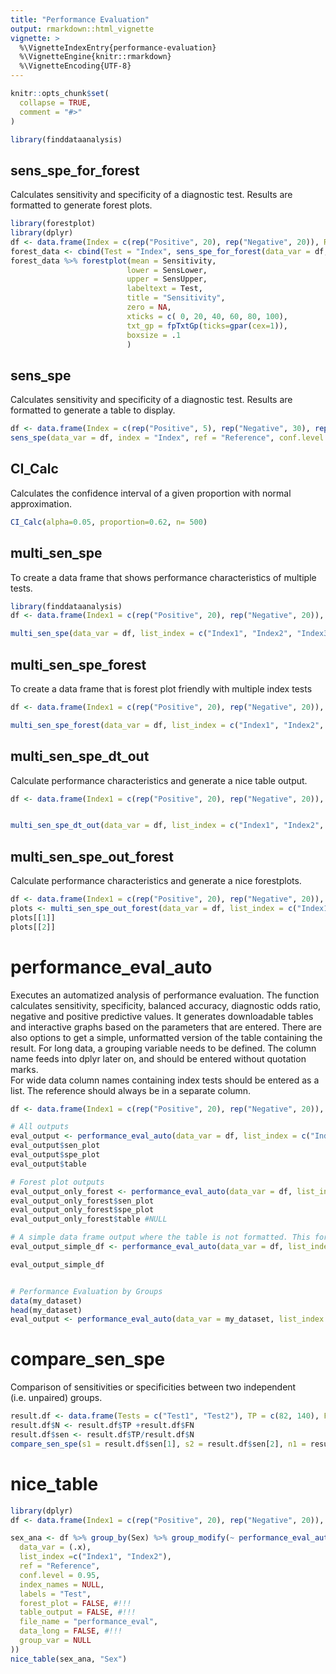 ```yaml
---
title: "Performance Evaluation"
output: rmarkdown::html_vignette
vignette: >
  %\VignetteIndexEntry{performance-evaluation}
  %\VignetteEngine{knitr::rmarkdown}
  %\VignetteEncoding{UTF-8}
---
```


```r
knitr::opts_chunk$set(
  collapse = TRUE,
  comment = "#>"
)
```

```r
library(finddataanalysis)
```

<!-- WARNING - This vignette is generated by {fusen} from /dev/flat_performance_evaluation.Rmd: do not edit by hand -->

<!--
 You need to run the 'description' chunk in the '0-dev_history.Rmd' file before continuing your code there.
-->

## sens_spe_for_forest 

Calculates sensitivity and specificity of a diagnostic test.
Results are formatted to generate forest plots.
    

  

```r
library(forestplot)
library(dplyr)
df <- data.frame(Index = c(rep("Positive", 20), rep("Negative", 20)), Reference = c(rep("Positive", 30), rep("Negative", 10)))
forest_data <- cbind(Test = "Index", sens_spe_for_forest(data_var = df, index = "Index", ref = "Reference", conf.level = 0.95))
forest_data %>% forestplot(mean = Sensitivity, 
                          lower = SensLower, 
                          upper = SensUpper, 
                          labeltext = Test,
                          title = "Sensitivity",
                          zero = NA,
                          xticks = c( 0, 20, 40, 60, 80, 100),
                          txt_gp = fpTxtGp(ticks=gpar(cex=1)),
                          boxsize = .1
                          )
```

  

  

## sens_spe

Calculates sensitivity and specificity of a diagnostic test.
Results are formatted to generate a table to display.
    

  

```r
df <- data.frame(Index = c(rep("Positive", 5), rep("Negative", 30), rep("Positive", 5)), Reference = c(rep("Positive", 10), rep("Negative", 30)))
sens_spe(data_var = df, index = "Index", ref = "Reference", conf.level = 0.95)
```

  

  


## CI_Calc

Calculates the confidence interval of a given proportion with normal approximation.
    

  

```r
CI_Calc(alpha=0.05, proportion=0.62, n= 500)
```

  

  


## multi_sen_spe

    
To create a data frame that shows performance characteristics of multiple tests.
    

  

```r
library(finddataanalysis)
df <- data.frame(Index1 = c(rep("Positive", 20), rep("Negative", 20)), Index2 = c(rep("Positive", 5), rep("Negative", 35)), Index3 = c(rep("Positive", 9), rep("Negative", 31)), Reference = c(rep("Positive", 10), rep("Negative", 30)))

multi_sen_spe(data_var = df, list_index = c("Index1", "Index2", "Index3"), ref = "Reference", conf.level = 0.95, index_names = c("a", "b", "c"))


```

  

## multi_sen_spe_forest

To create a data frame that is forest plot friendly with multiple index tests
    

  

```r

df <- data.frame(Index1 = c(rep("Positive", 20), rep("Negative", 20)), Index2 = c(rep("Positive", 5), rep("Negative", 35)), Index3 = c(rep("Positive", 9), rep("Negative", 31)), Reference = c(rep("Positive", 10), rep("Negative", 30)))

multi_sen_spe_forest(data_var = df, list_index = c("Index1", "Index2", "Index3"), ref = "Reference", conf.level = 0.95, index_names = c("ate","FNDH", "DXCb"))
```

  

      

## multi_sen_spe_dt_out

Calculate performance characteristics and generate a nice table output.
    

  

```r
df <- data.frame(Index1 = c(rep("Positive", 20), rep("Negative", 20)), Index2 = c(rep("Positive", 5), rep("Negative", 35)), Index3 = c(rep("Positive", 9), rep("Negative", 31)), Reference = c(rep("Positive", 10), rep("Negative", 30)))


multi_sen_spe_dt_out(data_var = df, list_index = c("Index1", "Index2", "Index3"), ref = "Reference", conf.level = 0.95, file_name = "ZX001_performance", index_names = c("a", "b", "c"))
```

  

   


## multi_sen_spe_out_forest

Calculate performance characteristics and generate a nice forestplots.

    

  

```r
df <- data.frame(Index1 = c(rep("Positive", 20), rep("Negative", 20)), Index2 = c(rep("Positive", 5), rep("Negative", 35)), Index3 = c(rep("Positive", 9), rep("Negative", 31)), Reference = c(rep("Positive", 10), rep("Negative", 30)))
plots <- multi_sen_spe_out_forest(data_var = df, list_index = c("Index1", "Index2", "Index3"), ref = "Reference", conf.level = 0.95, labels = "Index Tests", index_names = c("a", "b", "c"))
plots[[1]]
plots[[2]]
```

  

  

# performance_eval_auto

Executes an automatized analysis of performance evaluation. The function calculates sensitivity, specificity, balanced accuracy, diagnostic odds ratio, negative and positive predictive values. It generates downloadable tables and interactive graphs based on the parameters that are entered. There are also options to get a simple, unformatted version of the table containing the result.
For long data, a grouping variable needs to be defined. The column name feeds into dplyr later on, and should be entered without quotation marks.  
For wide data column names containing index tests should be entered as a list.
The reference should always be in a separate column.
    

  

```r
df <- data.frame(Index1 = c(rep("Positive", 20), rep("Negative", 20)), Index2 = c(rep("Positive", 5), rep("Negative", 35)), Index3 = c(rep("Positive", 9), rep("Negative", 31)), Reference = c(rep("Positive", 10), rep("Negative", 30)))

# All outputs
eval_output <- performance_eval_auto(data_var = df, list_index = c("Index1", "Index2", "Index3"), ref = "Reference", conf.level = 0.95, index_names = c("Tgs1", "AFD", "SimpleDx"), labels = "Test", forest_plot = TRUE, table_output = TRUE, file_name = "MyEvaluationExample")
eval_output$sen_plot 
eval_output$spe_plot
eval_output$table

# Forest plot outputs
eval_output_only_forest <- performance_eval_auto(data_var = df, list_index = c("Index1", "Index2", "Index3"), ref = "Reference", conf.level = 0.95, index_names = c("Tgs1", "AFD", "SimpleDx"), labels = "Test", forest_plot = TRUE, table_output = FALSE)
eval_output_only_forest$sen_plot
eval_output_only_forest$spe_plot
eval_output_only_forest$table #NULL

# A simple data frame output where the table is not formatted. This form is computer friendly.
eval_output_simple_df <- performance_eval_auto(data_var = df, list_index = c("Index1", "Index2", "Index3"), ref = "Reference", conf.level = 0.95, index_names = c("Tgs1", "AFD", "SimpleDx"), labels = "Test", forest_plot = FALSE, table_output = FALSE)

eval_output_simple_df


# Performance Evaluation by Groups
data(my_dataset)
head(my_dataset)
eval_output <- performance_eval_auto(data_var = my_dataset, list_index = "Result", ref = "RefTest", conf.level = 0.95, labels = "Test", forest_plot = FALSE, table_output = TRUE, file_name = "MyEvaluationExample", data_long = TRUE, group_var = Test_Name )

```

  

  

# compare_sen_spe

Comparison of sensitivities or specificities between two independent (i.e. unpaired) groups.
    

  

```r
result.df <- data.frame(Tests = c("Test1", "Test2"), TP = c(82, 140), FN = c(18, 60))
result.df$N <- result.df$TP +result.df$FN
result.df$sen <- result.df$TP/result.df$N
compare_sen_spe(s1 = result.df$sen[1], s2 = result.df$sen[2], n1 = result.df$N[1], n2 = result.df$N[2],two.sided = TRUE)
```

  

    

# nice_table

    

  

```r
library(dplyr)
df <- data.frame(Index1 = c(rep("Positive", 20), rep("Negative", 20)), Index2 = c(rep("Positive", 5), rep("Negative", 35)), Index3 = c(rep("Positive", 9), rep("Negative", 31)), Reference = c(rep("Positive", 10), rep("Negative", 30)), Sex = rep(c("M","F", "F", "M"), 10))

sex_ana <- df %>% group_by(Sex) %>% group_modify(~ performance_eval_auto(
  data_var = (.x),
  list_index =c("Index1", "Index2"),
  ref = "Reference",
  conf.level = 0.95,
  index_names = NULL,
  labels = "Test",
  forest_plot = FALSE, #!!!
  table_output = FALSE, #!!!
  file_name = "performance_eval",
  data_long = FALSE, #!!!
  group_var = NULL
))
nice_table(sex_ana, "Sex")
```

  

  
  
  

